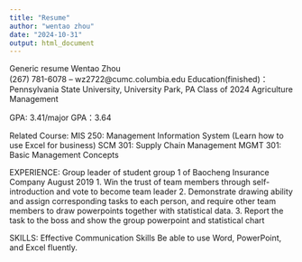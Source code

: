 ```yaml
---
title: "Resume"
author: "wentao zhou"
date: "2024-10-31"
output: html_document
---
```


Generic resume
Wentao Zhou  
(267) 781-6078 – wz2722@cumc.columbia.edu 
Education(finished)：
Pennsylvania State University, University Park, PA Class of 2024 
Agriculture Management

GPA: 3.41/major GPA：3.64

Related Course: 
MIS 250: Management Information System (Learn how to use Excel for business)
SCM 301: Supply Chain Management
MGMT 301: Basic Management Concepts

EXPERIENCE:
Group leader of student group 1 of Baocheng Insurance Company August 2019
1. Win the trust of team members through self-introduction and vote to become team leader
2. Demonstrate drawing ability and assign corresponding tasks to each person, and require other team members to draw powerpoints together with statistical data.
3. Report the task to the boss and show the group powerpoint and statistical chart


SKILLS: 
Effective Communication Skills
Be able to use Word, PowerPoint, and Excel fluently.
